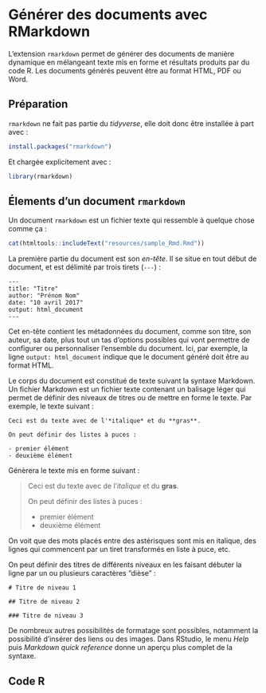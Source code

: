 # Générer des documents avec RMarkdown {#rmarkdown}

L'extension `rmarkdown` permet de générer des documents de manière dynamique en mélangeant texte mis en forme et résultats produits par du code R. Les documents générés peuvent être au format HTML, PDF ou Word.

## Préparation

`rmarkdown` ne fait pas partie du *tidyverse*, elle doit donc être installée à part avec :

```r
install.packages("rmarkdown")
```

Et chargée explicitement avec :

```r
library(rmarkdown)
```


## Élements d'un document `rmarkdown`

Un document `rmarkdown` est un fichier texte qui ressemble à quelque chose comme ça :

```r
cat(htmltools::includeText("resources/sample_Rmd.Rmd"))
```


La première partie du document est son *en-tête*. Il se situe en tout début de document, et est délimité par trois tirets (`---`) :

    ---
    title: "Titre"
    author: "Prénom Nom"
    date: "10 avril 2017"
    output: html_document
    ---

Cet en-tête contient les métadonnées du document, comme son titre, son auteur, sa date, plus tout un tas d'options possibles qui vont permettre de configurer ou personnaliser l'ensemble du document. Ici, par exemple, la ligne `output: html_document` indique que le document généré doit être au format HTML.


Le corps du document est constitué de texte suivant la syntaxe Markdown. Un fichier Markdown est un fichier texte contenant un balisage léger qui permet de définir des niveaux de titres ou de mettre en forme le texte. Par exemple, le texte suivant :

    Ceci est du texte avec de l'*italique* et du **gras**.
    
    On peut définir des listes à puces :
    
    - premier élément
    - deuxième élément
    
Génèrera le texte mis en forme suivant :    
    
> Ceci est du texte avec de l'*italique* et du **gras**.
>
> On peut définir des listes à puces :
>  
> - premier élément
> - deuxième élément

On voit que des mots placés entre des astérisques sont mis en italique, des lignes qui commencent par un tiret transformés en liste à puce, etc.

On peut définir des titres de différents niveaux en les faisant débuter la ligne par un ou plusieurs caractères "dièse" :

```
# Titre de niveau 1

## Titre de niveau 2

### Titre de niveau 3
```

De nombreux autres possibilités de formatage sont possibles, notamment la possibilité d'insérer des liens ou des images. Dans RStudio, le menu *Help* puis *Markdown quick reference* donne un aperçu plus complet de la syntaxe.


## Code R




